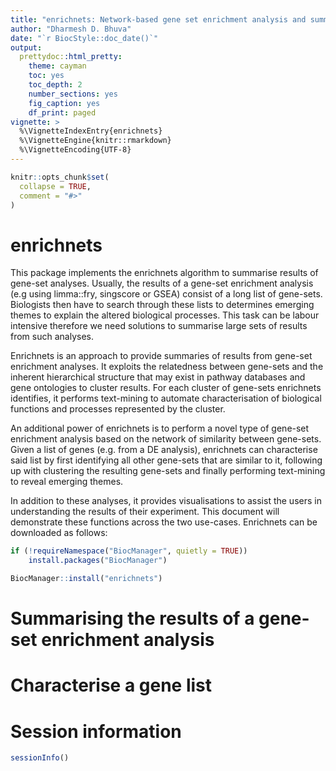 ```yaml
---
title: "enrichnets: Network-based gene set enrichment analysis and summarisation."
author: "Dharmesh D. Bhuva"
date: "`r BiocStyle::doc_date()`"
output:
  prettydoc::html_pretty:
    theme: cayman
    toc: yes
    toc_depth: 2
    number_sections: yes
    fig_caption: yes
    df_print: paged
vignette: >
  %\VignetteIndexEntry{enrichnets}
  %\VignetteEngine{knitr::rmarkdown}
  %\VignetteEncoding{UTF-8}
---
```


```r
knitr::opts_chunk$set(
  collapse = TRUE,
  comment = "#>"
)
```

# enrichnets

This package implements the enrichnets algorithm to summarise results of gene-set analyses. Usually, the results of a gene-set enrichment analysis (e.g using limma::fry, singscore or GSEA) consist of a long list of gene-sets. Biologists then have to search through these lists to determines emerging themes to explain the altered biological processes. This task can be labour intensive therefore we need solutions to summarise large sets of results from such analyses.

Enrichnets is an approach to provide summaries of results from gene-set enrichment analyses. It exploits the relatedness between gene-sets and the inherent hierarchical structure that may exist in pathway databases and gene ontologies to cluster results. For each cluster of gene-sets enrichnets identifies, it performs text-mining to automate characterisation of biological functions and processes represented by the cluster.

An additional power of enrichnets is to perform a novel type of gene-set enrichment analysis based on the network of similarity between gene-sets. Given a list of genes (e.g. from a DE analysis), enrichnets can characterise said list by first identifying all other gene-sets that are similar to it, following up with clustering the resulting gene-sets and finally performing text-mining to reveal emerging themes.

In addition to these analyses, it provides visualisations to assist the users in understanding the results of their experiment. This document will demonstrate these functions across the two use-cases. Enrichnets can be downloaded as follows:

```r
if (!requireNamespace("BiocManager", quietly = TRUE))
    install.packages("BiocManager")

BiocManager::install("enrichnets")
```

# Summarising the results of a gene-set enrichment analysis

# Characterise a gene list

# Session information

```r
sessionInfo()
```
